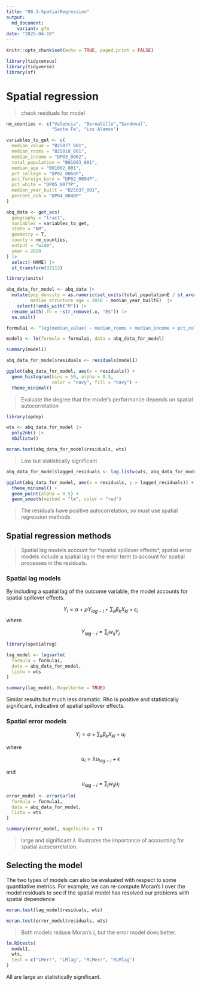 ```yaml
---
title: "08.3-SpatialRegression"
output: 
  md_document:
    variant: gfm
date: "2025-04-19"
---
```


```r
knitr::opts_chunk$set(echo = TRUE, paged.print = FALSE)
```

```r
library(tidycensus)
library(tidyverse)
library(sf)
```

# Spatial regression

> check residuals for model

```r
nm_counties <- c("Valencia", "Bernalillo","Sandoval", 
                 "Santa Fe", "Los Alamos")

variables_to_get <- c(
  median_value = "B25077_001",
  median_rooms = "B25018_001",
  median_income = "DP03_0062",
  total_population = "B01003_001",
  median_age = "B01002_001",
  pct_college = "DP02_0068P",
  pct_foreign_born = "DP02_0094P",
  pct_white = "DP05_0077P",
  median_year_built = "B25037_001",
  percent_ooh = "DP04_0046P"
)

abq_data <- get_acs(
  geography = "tract", 
  variables = variables_to_get,
  state = "NM",
  geometry = T,
  county = nm_counties,
  output = "wide",
  year = 2020
) |> 
  select(-NAME) |> 
  st_transform(32113)

library(units)

abq_data_for_model <- abq_data |> 
  mutate(pop_density = as.numeric(set_units(total_populationE / st_area(geometry), "1/km2")),
         median_structure_age = 2018 - median_year_builtE)  |> 
    select(!ends_with("M")) |> 
  rename_with(.fn = ~str_remove(.x, "E$")) |> 
  na.omit()

formula1 <- "log(median_value) ~ median_rooms + median_income + pct_college + pct_foreign_born + pct_white + median_age + median_structure_age + percent_ooh + pop_density + total_population"

model1 <- lm(formula = formula1, data = abq_data_for_model)

summary(model1)
```

```r
abq_data_for_model$residuals <- residuals(model1)

ggplot(abq_data_for_model, aes(x = residuals)) +
  geom_histogram(bins = 50, alpha = 0.5, 
                 color = "navy", fill = "navy") +
  theme_minimal()
```

> Evaluate the degree that the model's performance depends on spatial
> autocorrelation

```r
library(spdep)

wts <- abq_data_for_model |> 
  poly2nb() |> 
  nb2listw()

moran.test(abq_data_for_model$residuals, wts)
```

> Low but statistically significant

```r
abq_data_for_model$lagged_residuals <- lag.listw(wts, abq_data_for_model$residuals)

ggplot(abq_data_for_model, aes(x = residuals, y = lagged_residuals)) +
  theme_minimal() +
  geom_point(alpha = 0.5) +
  geom_smooth(method = "lm", color = "red")
```

> The residuals have positive autocorrelation, so must use spatial
> regression methods

## Spatial regression methods

> Spatial lag models account for \*spatial spillover effects\*, spatial
> error models include a spatial lag in the error term to account for
> spatial processes in the residuals.

### Spatial lag models

By including a spatial lag of the outcome variable, the model accounts for
spatial spillover effects.

$$
Y_i=\alpha+\rho Y_{lag−i}+\sum_k \beta_kX_{ki}+ϵ_i
$$ where

$$
Y_{lag−i}=\sum_j w_{ij}Y_j
$$

```r
library(spatialreg)

lag_model <- lagsarlm(
  formula = formula1,
  data = abq_data_for_model,
  listw = wts
)

summary(lag_model, Nagelkerke = TRUE)
```

Similar results but much less dramatic. Rho is positive and statistically
significant, indicative of spatial spillover effects.

### Spatial error models

$$
Y_i=\alpha + \sum_k \beta_kX_{ki}+u_i
$$

where

$$
u_i=\lambda u_{lag−i}+\epsilon
$$

and

$$
u_{lag−i}=\sum_j w_{ij}u_j
$$

```r
error_model <- errorsarlm(
  formula = formula1,
  data = abq_data_for_model,
  listw = wts
)

summary(error_model, Nagelkirke = T)
```

> large and significant $\lambda$ illustrates the importance of accounting
> for spatial autocorrelation.

## Selecting the model

The two types of models can also be evaluated with respect to some
quantitative metrics. For example, we can re-compute Moran’s I over the
model residuals to see if the spatial model has resolved our problems with
spatial dependence

```r
moran.test(lag_model$residuals, wts)
```

```r
moran.test(error_model$residuals, wts)
```

> Both models reduce Moran's $I$, but the error model does better.

```r
lm.RStests(
  model1,
  wts,
  test = c("LMerr", "LMlag", "RLMerr", "RLMlag")
)
```

All are large an statistically significant.
